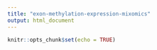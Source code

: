 ```yaml
---
title: "exon-methylation-expression-mixomics"
output: html_document
---
```


```r
knitr::opts_chunk$set(echo = TRUE)
```

